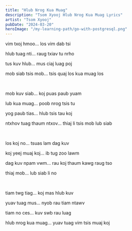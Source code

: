 ```yaml
---
title: "Hlub Nrog Kua Muag"
description: "Tsom Xyooj Hlub Nrog Kua Muag Lyrics"
artist: "Tsom Xyooj"
pubDate: "2024-03-20"
heroImage: "/my-learning-path/go-with-postgresql.png"
---
```


vim txoj hmoo... los vim dab tsi

hlub tuag nti... raug txiav tu nrho

tus kuv hlub... mus ciaj luag poj

mob siab tsis mob... tsis quaj los kua muag los

<br />

mob kuv siab... koj puas paub yuam

lub kua muag... poob nrog tsis tu

yog paub tias... hlub tsis tau koj

ntxhov tuag thaum ntxov... thiaj li tsis mob lub siab

<br />

los koj no... tsuas lam dag kuv

koj yeej muaj koj... ib tug zoo lawm

dag kuv npam vwm... rau koj thaum kawg raug tso

thiaj mob... lub siab li no

<br />

tiam twg tiag... koj mas hlub kuv

yuav tuag mus... nyob rau tiam ntawv

tiam no ces... kuv swb rau luag

hlub nrog kua muag... yuav tuag vim tsis muaj koj
